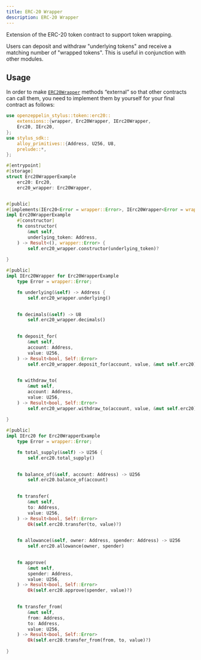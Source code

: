 ```yaml
---
title: ERC-20 Wrapper
description: ERC-20 Wrapper
---
```


Extension of the ERC-20 token contract to support token wrapping.

Users can deposit and withdraw "underlying tokens" and receive a matching number of "wrapped tokens".
This is useful in conjunction with other modules.

## Usage

In order to make [`ERC20Wrapper`](https://docs.rs/openzeppelin-stylus/0.3.0-alpha.1/openzeppelin_stylus/token/erc20/extensions/wrapper/index.html) methods “external” so that other contracts can call them, you need to implement them by yourself for your final contract as follows:

```rust
use openzeppelin_stylus::token::erc20::
    extensions::{wrapper, Erc20Wrapper, IErc20Wrapper,
    Erc20, IErc20,
};
use stylus_sdk::
    alloy_primitives::{Address, U256, U8,
    prelude::*,
};

#[entrypoint]
#[storage]
struct Erc20WrapperExample 
    erc20: Erc20,
    erc20_wrapper: Erc20Wrapper,


#[public]
#[implements(IErc20<Error = wrapper::Error>, IErc20Wrapper<Error = wrapper::Error>)]
impl Erc20WrapperExample 
    #[constructor]
    fn constructor(
        &mut self,
        underlying_token: Address,
    ) -> Result<(), wrapper::Error> {
        self.erc20_wrapper.constructor(underlying_token)?
    
}

#[public]
impl IErc20Wrapper for Erc20WrapperExample 
    type Error = wrapper::Error;

    fn underlying(&self) -> Address {
        self.erc20_wrapper.underlying()
    

    fn decimals(&self) -> U8 
        self.erc20_wrapper.decimals()
    

    fn deposit_for(
        &mut self,
        account: Address,
        value: U256,
    ) -> Result<bool, Self::Error> 
        self.erc20_wrapper.deposit_for(account, value, &mut self.erc20)
    

    fn withdraw_to(
        &mut self,
        account: Address,
        value: U256,
    ) -> Result<bool, Self::Error> 
        self.erc20_wrapper.withdraw_to(account, value, &mut self.erc20)
    
}

#[public]
impl IErc20 for Erc20WrapperExample 
    type Error = wrapper::Error;

    fn total_supply(&self) -> U256 {
        self.erc20.total_supply()
    

    fn balance_of(&self, account: Address) -> U256 
        self.erc20.balance_of(account)
    

    fn transfer(
        &mut self,
        to: Address,
        value: U256,
    ) -> Result<bool, Self::Error> 
        Ok(self.erc20.transfer(to, value)?)
    

    fn allowance(&self, owner: Address, spender: Address) -> U256 
        self.erc20.allowance(owner, spender)
    

    fn approve(
        &mut self,
        spender: Address,
        value: U256,
    ) -> Result<bool, Self::Error> 
        Ok(self.erc20.approve(spender, value)?)
    

    fn transfer_from(
        &mut self,
        from: Address,
        to: Address,
        value: U256,
    ) -> Result<bool, Self::Error> 
        Ok(self.erc20.transfer_from(from, to, value)?)
    
}
```
